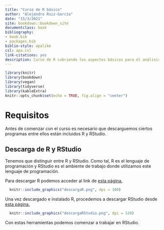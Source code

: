 ```yaml
--- 
title: "Curso de R básico"
author: "Alejandro Ruiz-García"
date: "15/3/2021"
site: bookdown::bookdown_site
documentclass: book
bibliography:
- book.bib
- packages.bib
biblio-style: apalike
csl: apa.csl
link-citations: yes
description: Curso de R cubriendo los aspectos básicos para el análisis de datos biológicos.
---
```


```r
library(knitr)
library(bookdown)
library(vegan)
library(tidyverse)
library(kableExtra)
knitr::opts_chunk$set(echo = TRUE, fig.align = "center")
```

# Requisitos
Antes de comenzar con el curso es necesario que descarguemos ciertos programas entre ellos están incluidos R y RStudio.

## Descarga de R y RStudio
Tenemos que distinguir entre R y RStudio. Como tal, R es el lenguaje de programación y RStudio es el ambiente de trabajo donde utilizamos este lenguaje de programación.

Para descargar R podemos acceder al link de [esta página.](https://cran.r-project.org/bin/windows/base/)

```r
  knitr::include_graphics("descargaR.png", dpi = 100)
```


Una vez descargado e instalado R, procedemos a descargar RStudio desde [esta página.](https://rstudio.com/products/rstudio/download/#download)

```r
  knitr::include_graphics("descargaRStudio.png", dpi = 120)
```

Con estas herramientas podemos comenzar a trabajar en RStudio.